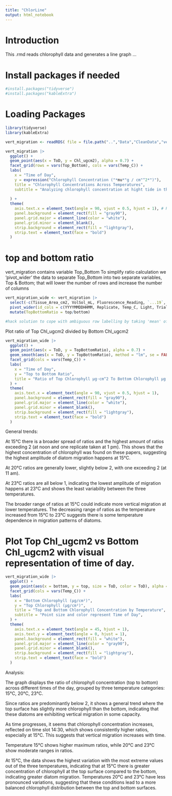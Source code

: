 ```yaml
---
title: "ChlorLine"
output: html_notebook
---
```


# Introduction

This .rmd reads chlorophyll data and generates a line graph ...

# Install packages if needed

```r
#install.packages("tidyverse")
#install.packages("kableExtra")
```

# Loading Packages

```r
library(tidyverse) 
library(kableExtra)
```

```r
vert_migration <- readRDS( file = file.path("..","Data","CleanData","vert_migration.rds"))
```

```r
vert_migration |>
  ggplot() +
  geom_point(aes(x = ToD, y = Chl_ugcm2), alpha = 0.7) +  
  facet_grid(rows = vars(Top_Bottom), cols = vars(Temp_C)) + 
  labs(
    x = "Time of Day", 
    y = expression("Chlorophyll Concentration ("*mu*"g / cm"^2*")"),  
    title = "Chlorophyll Concentrations Across Temperatures", 
    subtitle = "Analyzing chlorophyll concentration at hight tide in the Bay of Fundy at 15°C, 20°C, and 25°C", 
    
  ) +
  theme(
    axis.text.x = element_text(angle = 90, vjust = 0.5, hjust = 1), # Rotate x-axis labels for readability
    panel.background = element_rect(fill = "gray90"),  
    panel.grid.major = element_line(color = "white"), 
    panel.grid.minor = element_blank(),  
    strip.background = element_rect(fill = "lightgray"), 
    strip.text = element_text(face = "bold") 
  )

```

# top and bottom ratio

vert_migration contains variable Top_Bottom To simplify ratio calculation we 'pivot_wider' the data to separate Top_Bottom into two separate variables, Top & Bottom; that will lower the number of rows and increase the number of columns

```r
vert_migration_wide <- vert_migration |>
  select(-c(Tissue_Area_cm2, VolSol_mL, Fluorescence_Reading, `...19`,  Chl_ugL)) |>
  pivot_wider(id_cols = c(YYYYMMDDHHMM, Replicate, Temp_C, Light, Trial, DateTime, Date, ToD, E_time_h), names_from = Top_Bottom, values_from = Chl_ugcm2, values_fn = mean) |>
  mutate(TopBottomRatio = top/bottom)

#hack solution to cope with ambiguous row labelling by taking 'mean' of rows with multiple values.

```

Plot ratio of Top Chl_ugcm2 divided by Bottom Chl_ugcm2

```r
vert_migration_wide |>
  ggplot() +
  geom_point(aes(x = ToD, y = TopBottomRatio), alpha = 0.7) +
  geom_smooth(aes(x = ToD, y = TopBottomRatio), method = "lm", se = FALSE, color = "blue", linetype = "dashed") +
  facet_grid(cols = vars(Temp_C)) +
  labs(
    x = "Time of Day", 
    y = "Top to Bottom Ratio", 
    title = "Ratio of Top Chlorophyll µg·cm^2 To Bottom Chlorophyll µg·cm^2",subtitle = "Analyzing chlorophyll concentration top to bottom ratios at temperatures 15°C, 20°C, and 23°C", 
  ) +
  theme(
    axis.text.x = element_text(angle = 90, vjust = 0.5, hjust = 1),
    panel.background = element_rect(fill = "gray90"),
    panel.grid.major = element_line(color = "white"),
    panel.grid.minor = element_blank(),
    strip.background = element_rect(fill = "lightgray"),
    strip.text = element_text(face = "bold")
  )
```

General trends:

At 15°C there is a broader spread of ratios and the highest amount of ratios exceeding 2 (at noon and one replicate taken at 1 pm). This shows that the highest concentration of chlorophyll was found on these papers, suggesting the highest amplitude of diatom migration happens at 15°C.

At 20°C ratios are generally lower, slightly below 2, with one exceeding 2 (at 11 am).

At 23°C ratios are all below 1, indicating the lowest amplitude of migration happens at 23°C and shows the least variability between the three temperatures.

The broader range of ratios at 15°C could indicate more vertical migration at lower temperatures. The decreasing range of ratios as the temperature increased from 15°C to 23°C suggests there is some temperature dependence in migration patterns of diatoms.


# Plot Top Chl_ugcm2 vs Bottom Chl_ugcm2 with visual representation of time of day.

```r
vert_migration_wide |>
  ggplot() +
  geom_point(aes(x = bottom, y = top, size = ToD, color = ToD), alpha = 0.7) +
  facet_grid(cols = vars(Temp_C)) +  
  labs(
    x = "Bottom Chlorophyll (µg/cm²)", 
    y = "Top Chlorophyll (µg/cm²)", 
    title = "Top and Bottom Chlorophyll Concentration by Temperature",
    subtitle = "Point size and color represent Time of Day",
  ) +
  theme(
    axis.text.x = element_text(angle = 45, hjust = 1),  
    axis.text.y = element_text(angle = 0, hjust = 1),  
    panel.background = element_rect(fill = "white"),  
    panel.grid.major = element_line(color = "gray90"),  
    panel.grid.minor = element_blank(),  
    strip.background = element_rect(fill = "lightgray"),  
    strip.text = element_text(face = "bold")  
  )

```

Analysis:

The graph displays the ratio of chlorophyll concentration (top to bottom) across different times of the day, grouped by three temperature categories: 15°C, 20°C, 23°C.

Since ratios are predominantly below 2, it shows a general trend where the top surface has slightly more chlorophyll than the bottom, indicating that these diatoms are exhibiting vertical migration in some capacity.

As time progresses, it seems that chlorophyll concentration increases, reflected on time slot 14:30, which shows consistently higher ratios, especially at 15°C. This suggests that vertical migration increases with time.

Temperature 15°C shows higher maximum ratios, while 20°C and 23°C show moderate ranges in ratios.

At 15°C, the data shows the highest variation with the most extreme values out of the three temperatures, indicating that at 15°C there is greater concentration of chlorophyll at the top surface compared to the bottom, indicating greater diatom migration. Temperatures 20°C and 23°C have less pronounced variations, suggesting that these conditions lead to a more balanced chlorophyll distribution between the top and bottom surfaces.



